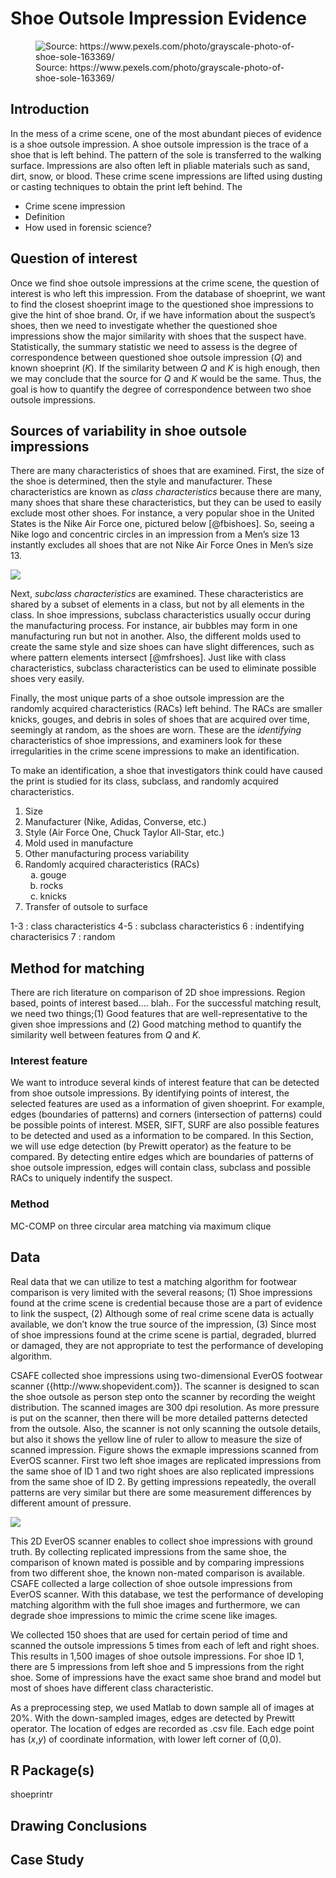 # Shoe Outsole Impression Evidence {#shoe}

![Source: https://www.pexels.com/photo/grayscale-photo-of-shoe-sole-163369/](img/shoesole.png)

## Introduction

In the mess of a crime scene, one of the most abundant pieces of evidence is a shoe outsole impression. A shoe outsole impression is the trace of a shoe that is left behind. The pattern of the sole is transferred to the walking surface. Impressions are also often left in pliable materials such as sand, dirt, snow, or blood. These crime scene impressions are lifted using dusting or casting techniques to obtain the print left behind. The 

- Crime scene impression
- Definition
- How used in forensic science? 

## Question of interest
Once we find shoe outsole impressions at the crime scene, the question of interest is who left this impression. From the database of shoeprint, we want to find the closest shoeprint image to the questioned shoe impressions to give the hint of shoe brand. Or, if we have information about the suspect's shoes, then we need to investigate whether the questioned shoe impressions show the major similarity with shoes that the suspect have. Statistically, the summary statistic we need to assess is the degree of correspondence between questioned shoe outsole impression ($Q$) and known shoeprint ($K$). If the similarity between $Q$ and $K$ is high enough, then we may conclude that the source for $Q$ and $K$ would be the same. Thus, the goal is how to quantify the degree of correspondence between two shoe outsole impressions.  


## Sources of variability in shoe outsole impressions

There are many characteristics of shoes that are examined. First, the size of the shoe is determined, then the style and manufacturer. These characteristics are known as *class characteristics* because there are many, many shoes that share these characteristics, but they can be used to easily exclude most other shoes. For instance, a very popular shoe in the United States is the Nike Air Force one, pictured below [@fbishoes]. So, seeing a Nike logo and concentric circles in an impression from a Men's size 13 instantly excludes all shoes that are not Nike Air Force Ones in Men's size 13. 

![](https://c.static-nike.com/a/images/t_PDP_1728_v1/f_auto/q3byyhcazwdatzj7si11/air-force-1-mid-07-womens-shoe-0nT1KyYW.jpg)

Next, *subclass characteristics* are examined. These characteristics are shared by a subset of elements in a class, but not by all elements in the class. In shoe impressions, subclass characteristics usually occur during the manufacturing process. For instance, air bubbles may form in one manufacturing run but not in another. Also, the different molds used to create the same style and size shoes can have slight differences, such as where pattern elements intersect [@mfrshoes]. Just like with class characteristics, subclass characteristics can be used to eliminate possible shoes very easily. 

Finally, the most unique parts of a shoe outsole impression are the randomly acquired characteristics (RACs) left behind. The RACs are smaller knicks, gouges, and debris in soles of shoes that are acquired over time, seemingly at random, as the shoes are worn. These are the *identifying* characteristics of shoe impressions, and examiners look for these irregularities in the crime scene impressions to make an identification. 

To make an identification, a shoe that investigators think could have caused the print is studied for its class, subclass, and randomly acquired characteristics. 

1. Size 
2. Manufacturer (Nike, Adidas, Converse, etc.)
3. Style (Air Force One, Chuck Taylor All-Star, etc.)
4. Mold used in manufacture
5. Other manufacturing process variability
6. Randomly acquired characteristics (RACs)
    a. gouge
    b. rocks
    c. knicks 
7. Transfer of outsole to surface    
    
1-3 : class characteristics
4-5 : subclass characteristics
6 : indentifying characterisics
7 : random 





## Method for matching
There are rich literature on comparison of 2D shoe impressions. Region based, points of interest based.... blah.. 
For the successful matching result, we need two things;(1) Good features that are well-representative to the given shoe impressions and (2) Good matching method to quantify the similarity well between features from $Q$ and $K$.   


### Interest feature
We want to introduce several kinds of interest feature that can be detected from shoe outsole impressions. By identifying points of interest, the selected features are used as a information of given shoeprint. For example, edges (boundaries of patterns) and corners (intersection of patterns) could be possible points of interest. MSER, SIFT, SURF are also possible features to be detected and used as a information to be compared. In this Section, we will use edge detection (by Prewitt operator) as the feature to be compared. By detecting entire edges which are boundaries of patterns of shoe outsole impression, edges will contain class, subclass and possible RACs to uniquely indentify the suspect.   


### Method
MC-COMP on three circular area matching via maximum clique


## Data 

Real data that we can utilize to test a matching algorithm for footwear comparison is very limited with the several reasons; (1) Shoe impressions found at the crime scene is credential because those are a part of evidence to link the suspect, (2)  Although some of real crime scene data is actually available, we don't know the true source of the impression, (3) Since most of shoe impressions found at the crime scene is partial, degraded, blurred or damaged, they are not appropriate to test the performance of developing algorithm.  


CSAFE collected shoe impressions using two-dimensional EverOS footwear scanner (\url{http://www.shopevident.com}{http://www.shopevident.com}). The scanner is designed to scan the shoe outsole as person step onto the scanner by recording the weight distribution. The scanned images are 300 dpi resolution. As more pressure is put on the scanner, then there will be more detailed patterns detected from the outsole. Also, the scanner is not only scanning the outsole details, but also it shows the yellow line of ruler to allow to measure the size of scanned impression. Figure \ref{everos_ex} shows the exmaple impressions scanned from EverOS scanner. First two left shoe images are replicated impressions from the same shoe of ID 1 and two right shoes are also replicated impressions from the same shoe of ID 2. By getting impressions repeatedly, the overall patterns are very similar but there are some measurement differences by different amount of pressure.


<img src="img/everos_ex.PNG">


This 2D EverOS scanner enables to collect shoe impressions with ground truth. By collecting replicated impressions from the same shoe, the comparison of known mated is possible and by comparing impressions from two different shoe, the known non-mated comparison is available. CSAFE collected a large collection of shoe outsole impressions from EverOS scanner. With this database, we test the performance of developing matching algorithm with the full shoe images and furthermore, we can degrade shoe impressions to mimic the crime scene like images.      


We collected 150 shoes that are used for certain period of time and scanned the outsole impressions 5 times from each of left and right shoes. This results in 1,500 images of shoe outsole impressions. For shoe ID 1, there are 5 impressions from left shoe and 5 impressions from the right shoe. Some of impressions have the exact same shoe brand and model but most of shoes have different class characteristic.  


As a preprocessing step, we used Matlab to down sample all of images at 20%. With the down-sampled images, edges are detected by Prewitt operator. The location of edges are recorded as .csv file. Each edge point has ($x$,$y$) of coordinate information, with lower left corner of (0,0).   



## R Package(s)

shoeprintr

## Drawing Conclusions


## Case Study




